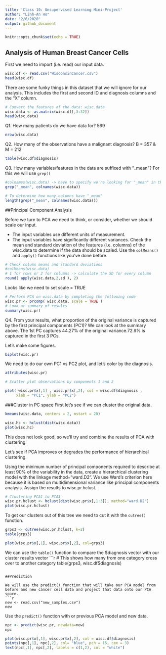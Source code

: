 ```yaml
---
title: 'Class 10: Unsupervised Learning Mini-Project'
author: "Linh-An Ho"
date: "2/6/2020"
output: github_document
---
```


```r
knitr::opts_chunk$set(echo = TRUE)
```

## Analysis of Human Breast Cancer Cells

First we need to import (i.e. read) our input data.
```r
wisc.df <- read.csv("WisconsinCancer.csv")
head(wisc.df)
```


There are some funky things in this dataset that we will ignore for our analysis. This includes the first and second ID and diagnosis columns and the "X" column.
```r
# Convert the features of the data: wisc.data
wisc.data <- as.matrix(wisc.df[,3:32])
head(wisc.data)
```

Q1. How many patients do we have data for? 569
```r
nrow(wisc.data)
```

Q2. How many of the observations have a malignant diagnosis? B = 357 & M = 212
```r
table(wisc.df$diagnosis)
```

Q3. How many variables/features in the data are suffixed with "_mean"?
For this we will use `grep()`
```r
#colnames(wisc.data) -> have to specify we're looking for "_mean" in the column names
grep("_mean", colnames(wisc.data))
```
```r
# To determine how many columns have "_mean" 
length(grep("_mean", colnames(wisc.data)))
```

##Principal Component Analysis

Before we turn to PCA we need to think, or consider, whether we should scale our input. 

- The input variables use different units of measurement.
- The input variables have significantly different variances.
Check the mean and standard deviation of the features (i.e. columns) of the wisc.data to determine if the data should be scaled. Use the `colMeans()` and `apply()` functions like you’ve done before.
```r
# Check column means and standard deviations
#colMeans(wisc.data)
# 1 for rows or 2 for columns -> calculate the SD for every column
round( apply(wisc.data,2,sd ), 2)
```


Looks like we need to set scale = TRUE 
```r
# Perform PCA on wisc.data by completing the following code
wisc.pr <- prcomp( wisc.data, scale = TRUE )
# Look at summary of results
summary(wisc.pr)
```

Q4. From your results, what proportion of the original variance is captured by the first principal components (PC1)?
We can look at the summary above. The 1st PC captures 44.27%  of the original variance.72.6% is captured in the first 3 PCs.

Let's make some figures.
```r
biplot(wisc.pr)
```

We need to do our own PC1 vs PC2 plot, and let's color by the diagnosis.

```r
attributes(wisc.pr)
```

```r
# Scatter plot observations by components 1 and 2

plot( wisc.pr$x[,1] , wisc.pr$x[,2], col = wisc.df$diagnosis , 
     xlab = "PC1", ylab = "PC2")
```

###Cluster in PC space
First let's see if we can cluster the original data.
```r
kmeans(wisc.data, centers = 2, nstart = 20)
```

```r
wisc.hc <- hclust(dist(wisc.data))
plot(wisc.hc)

```

This does not look good, so we'll try and combine the results of PCA with clustering.

Let’s see if PCA improves or degrades the performance of hierarchical clustering.

Using the minimum number of principal components required to describe at least 90% of the variability in the data, create a hierarchical clustering model with the linkage method="ward.D2". We use Ward’s criterion here because it is based on multidimensional variance like principal components analysis. Assign the results to wisc.pr.hclust.
```r
# Clustering PCA1 to PCA3
wisc.pr.hclust <- hclust(dist(wisc.pr$x[,1:3]), method="ward.D2")
plot(wisc.pr.hclust)
```

To get our clusters out of this tree we need to cut it with the `cutree()` function.
```r
grps3 <- cutree(wisc.pr.hclust, k=2)
table(grps3)
```

```r
plot(wisc.pr$x[,1], wisc.pr$x[,2], col=grps3)
```

We can use the `table()` function to compare the $diagnosis vector with our cluster results vector
```r
# This shows how many from one category cross over to another category
table(grps3, wisc.df$diagnosis)
```

##Prediction

We will use the predict() function that will take our PCA model from before and new cancer cell data and project that data onto our PCA space.
```r
new <- read.csv("new_samples.csv")
new
```

Use the `predict()` function with or previous PCA model and new data.
```r
npc <- predict(wisc.pr, newdata=new)
npc
```

```r
plot(wisc.pr$x[,1], wisc.pr$x[,2], col = wisc.df$diagnosis)
points(npc[,1], npc[,2], col= "blue", pch = 15, cex = 3)
text(npc[,1], npc[,2], labels = c(1,2), col = "white")
```










